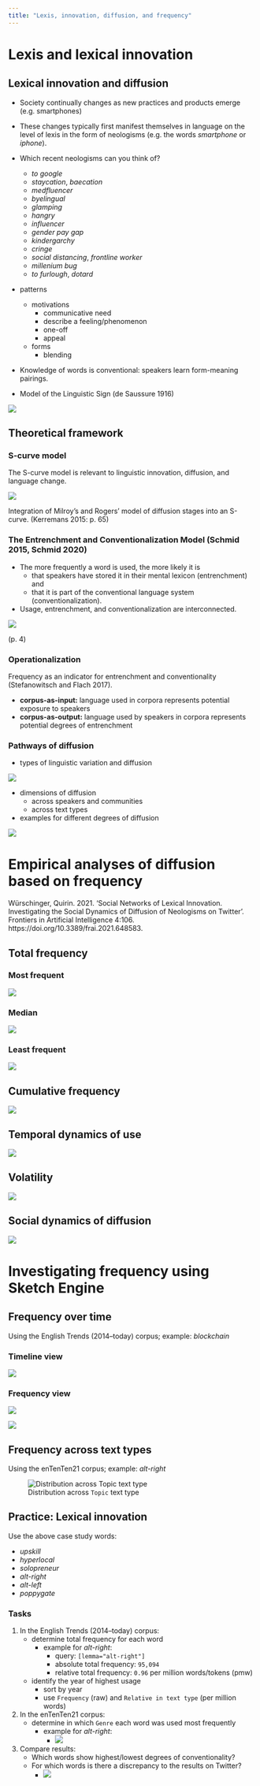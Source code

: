 ```yaml
---
title: "Lexis, innovation, diffusion, and frequency"
---
```


# Lexis and lexical innovation

## Lexical innovation and diffusion

- Society continually changes as new practices and products emerge (e.g. smartphones)
- These changes typically first manifest themselves in language on the level of lexis in the form of neologisms (e.g. the words *smartphone* or *iphone*).

- Which recent neologisms can you think of?
	- *to google*
	- *staycation*, *baecation* 
	- *medfluencer* 
	- *byelingual* 
	- *glamping* 
	- *hangry* 
	- *influencer* 
	- *gender pay gap* 
	- *kindergarchy* 
	- *cringe*
	- *social distancing*, *frontline worker*   
	- *millenium bug*
	- *to furlough*, *dotard*   
- patterns
	- motivations
		- communicative need
		- describe a feeling/phenomenon
		- one-off
		- appeal
	- forms
		- blending

- Knowledge of words is conventional: speakers learn form-meaning pairings.

- Model of the Linguistic Sign (de Saussure 1916)

![](att/image_1714689744620_0.png)

## Theoretical framework

### S-curve model

The S-curve model is relevant to linguistic innovation, diffusion, and language change.

![](att/Kerremans2015_s-curve-model_1682419531277_0.png)

Integration of Milroy's and Rogers' model of diffusion stages into an S-curve. (Kerremans 2015: p. 65)

### The Entrenchment and Conventionalization Model (Schmid 2015, Schmid 2020)

- The more frequently a word is used, the more likely it is
	- that speakers have stored it in their mental lexicon (entrenchment) and
	- that it is part of the conventional language system (conventionalization).

- Usage, entrenchment, and conventionalization are interconnected.

![](att/image_1682419412486_0.png)

(p. 4)

### Operationalization

Frequency as an indicator for entrenchment and conventionality (Stefanowitsch and Flach 2017).

- **corpus-as-input:** language used in corpora represents potential exposure to speakers
- **corpus-as-output:** language used by speakers in corpora represents potential degrees of entrenchment

### Pathways of diffusion

- types of linguistic variation and diffusion

![](att/image_1683027250792_0.png)

- dimensions of diffusion
    - across speakers and communities
    - across text types

- examples for different degrees of diffusion

![](att/image_1683026241397_0.png)

# Empirical analyses of diffusion based on frequency

Würschinger, Quirin. 2021. 'Social Networks of Lexical Innovation. Investigating the Social Dynamics of Diffusion of Neologisms on Twitter'. Frontiers in Artificial Intelligence 4:106. https://doi.org/10.3389/frai.2021.648583.

## Total frequency

### Most frequent

![](att/image_1683026504246_0.png)

### Median

![](att/image_1683026540022_0.png)

### Least frequent 

![](att/image_1683026561436_0.png)

## Cumulative frequency

![](att/Pasted-image-20250515085146.png)

## Temporal dynamics of use

![](att/Pasted-image-20250515085249.png)

## Volatility

![](att/Pasted-image-20250515085407.png)

## Social dynamics of diffusion

![](att/Pasted-image-20250515085520.png)

# Investigating frequency using Sketch Engine

## Frequency over time

Using the English Trends (2014–today) corpus; example: *blockchain*

### Timeline view

![](att/image_1714690450446_0.png)

### Frequency view

![](att/image_1714692577767_0.png)

![](att/image_1714692620762_0.png)

## Frequency across text types

Using the enTenTen21 corpus; example: *alt-right*

![Distribution across `Topic` text type](att/image_1714692509156_0.png)

## Practice: Lexical innovation

Use the above case study words:

- *upskill*
- *hyperlocal*
- *solopreneur*
- *alt-right*
- *alt-left*
- *poppygate*

### Tasks

1. In the English Trends (2014–today) corpus:
    - determine total frequency for each word
        - example for *alt-right*:
            - query: `[lemma="alt-right"]`
            - absolute total frequency: `95,094`
            - relative total frequency: `0.96` per million words/tokens (pmw)
    - identify the year of highest usage
        - sort by year
        - use `Frequency` (raw) and `Relative in text type` (per million words)

2. In the enTenTen21 corpus:
    - determine in which `Genre` each word was used most frequently
        - example for *alt-right*:
            - ![](att/image_1683623788788_0.png)

3. Compare results:
    - Which words show highest/lowest degrees of conventionality?
    - For which words is there a discrepancy to the results on Twitter?
        - ![](att/image_1683026579868_0.png)